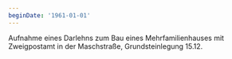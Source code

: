 ```yaml
---
beginDate: '1961-01-01'
---
```


Aufnahme eines Darlehns zum Bau eines Mehrfamilienhauses mit Zweigpostamt in der
Maschstraße, Grundsteinlegung 15.12.
